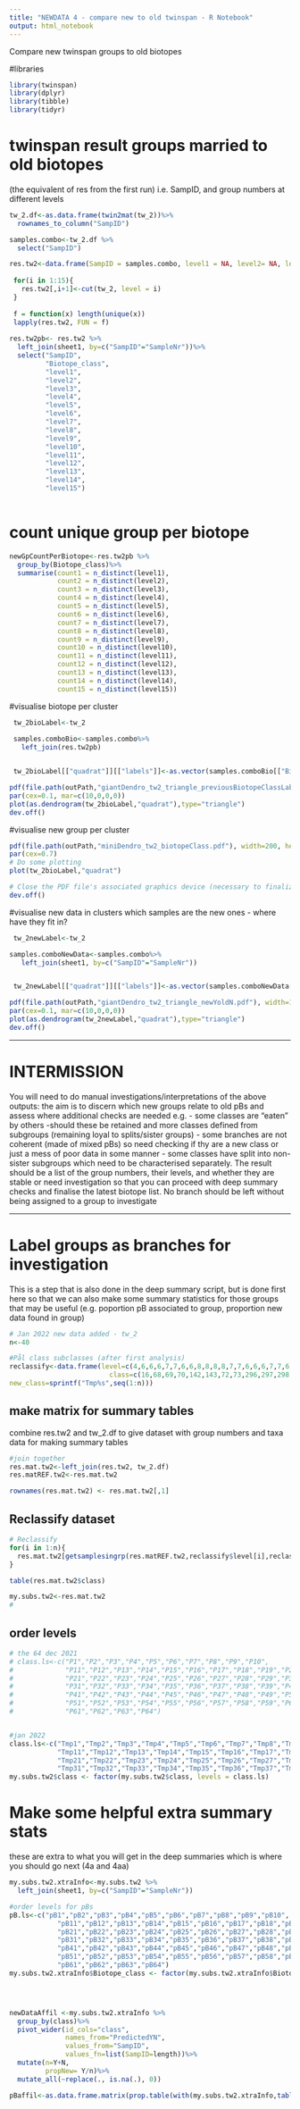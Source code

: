 ```yaml
---
title: "NEWDATA 4 - compare new to old twinspan - R Notebook"
output: html_notebook
---
```

Compare new twinspan groups to old biotopes

#libraries
```r
library(twinspan)
library(dplyr)
library(tibble)
library(tidyr)
```

# twinspan result groups married to old biotopes
(the equivalent of res from the first run) i.e. SampID, and group numbers at different levels
```r
tw_2.df<-as.data.frame(twin2mat(tw_2))%>%
  rownames_to_column("SampID")

samples.combo<-tw_2.df %>%
  select("SampID")

res.tw2<-data.frame(SampID = samples.combo, level1 = NA, level2= NA, level3 = NA, level4 = NA, level5 = NA, level6 = NA, level7 = NA, level8= NA, level9 = NA, level10 = NA, level11 = NA, level12 = NA, level13 = NA, level14= NA, level15 = NA)
 
 for(i in 1:15){
   res.tw2[,i+1]<-cut(tw_2, level = i)
 }
 
 f = function(x) length(unique(x))
 lapply(res.tw2, FUN = f)
 
res.tw2pb<- res.tw2 %>%
  left_join(sheet1, by=c("SampID"="SampleNr"))%>%
  select("SampID",
         "Biotope_class",
         "level1",
         "level2",
         "level3",
         "level4",
         "level5",
         "level6",
         "level7",
         "level8",
         "level9",
         "level10",
         "level11",
         "level12",
         "level13",
         "level14",
         "level15")
 
```


# count unique group per biotope

```r
newGpCountPerBiotope<-res.tw2pb %>%
  group_by(Biotope_class)%>%
  summarise(count1 = n_distinct(level1),
            count2 = n_distinct(level2),
            count3 = n_distinct(level3),
            count4 = n_distinct(level4),
            count5 = n_distinct(level5),
            count6 = n_distinct(level6),
            count7 = n_distinct(level7),
            count8 = n_distinct(level8),
            count9 = n_distinct(level9),
            count10 = n_distinct(level10),
            count11 = n_distinct(level11),
            count12 = n_distinct(level12),
            count13 = n_distinct(level13),
            count14 = n_distinct(level14),
            count15 = n_distinct(level15))
```
#visualise biotope per cluster
```r
 tw_2bioLabel<-tw_2
 
 samples.comboBio<-samples.combo%>%
   left_join(res.tw2pb)


 tw_2bioLabel[["quadrat"]][["labels"]]<-as.vector(samples.comboBio[["Biotope_class"]])

pdf(file.path(outPath,"giantDendro_tw2_triangle_previousBiotopeClassLabells.pdf"), width=100, height=10)
par(cex=0.1, mar=c(10,0,0,0))
plot(as.dendrogram(tw_2bioLabel,"quadrat"),type="triangle")
dev.off()

```
#visualise new group per cluster

```r
pdf(file.path(outPath,"miniDendro_tw2_biotopeClass.pdf"), width=200, height=10) #adjust width as necessary
par(cex=0.7)
# Do some plotting
plot(tw_2bioLabel,"quadrat")

# Close the PDF file's associated graphics device (necessary to finalize the output)
dev.off()
```

#visualise new data in clusters
which samples are the new ones - where have they fit in?
```r
 tw_2newLabel<-tw_2

samples.comboNewData<-samples.combo%>%
   left_join(sheet1, by=c("SampID"="SampleNr"))


 tw_2newLabel[["quadrat"]][["labels"]]<-as.vector(samples.comboNewData[["PredictedYN"]])

pdf(file.path(outPath,"giantDendro_tw2_triangle_newYoldN.pdf"), width=100, height=10)
par(cex=0.1, mar=c(10,0,0,0))
plot(as.dendrogram(tw_2newLabel,"quadrat"),type="triangle")
dev.off()
```

------------

# INTERMISSION
You will need to do manual investigations/interpretations of the above outputs: the aim is to discern which new groups relate to old pBs and assess where additional checks are needed e.g.
- some classes are "eaten" by others -should these be retained and more classes defined from subgroups (remaining loyal to splits/sister groups)
- some branches are not coherent (made of mixed pBs) so need checking if thy are a new class or just a mess of poor data in some manner
- some classes have split into non-sister subgroups which need to be characterised separately.
The result should be a list of the group numbers, their levels, and whether they are stable or need investigation so that you can proceed with deep summary checks and finalise the latest biotope list. No branch should be left without being assigned to a group to investigate


---------


# Label groups as branches for investigation
This is a step that is also done in the deep summary script, but is done first here so that we can also make some summary statistics for those groups that may be useful (e.g. poportion pB associated to group, proportion new data found in group)

```r
# Jan 2022 new data added - tw_2
n<-40

#Pål class subclasses (after first analysis)
reclassify<-data.frame(level=c(4,6,6,6,7,7,6,6,8,8,8,8,7,7,6,6,6,7,7,6,6,5,6,7,7,8,9,9,8,8,6,7,7,6,7,7,6,4,2,2),
                         class=c(16,68,69,70,142,143,72,73,296,297,298,299,150,151,76,77,78,158,159,80,81,41,84,170,171,344,690,691,346,347,87,176,177,89,180,181,91,23,6,7),
new_class=sprintf("Tmp%s",seq(1:n)))


```

## make matrix for summary tables
combine res.tw2 and tw_2.df to give dataset with group numbers and taxa data for making summary tables
```r
#join together
res.mat.tw2<-left_join(res.tw2, tw_2.df)
res.matREF.tw2<-res.mat.tw2

rownames(res.mat.tw2) <- res.mat.tw2[,1]
```


## Reclassify dataset
```r
# Reclassify
for(i in 1:n){
  res.mat.tw2[getsamplesingrp(res.matREF.tw2,reclassify$level[i],reclassify$class[i]),"class"]<-as.character(reclassify$new_class[i])
}

table(res.mat.tw2$class)

my.subs.tw2<-res.mat.tw2
#

```


## order levels
```r
# the 64 dec 2021
# class.ls<-c("P1","P2","P3","P4","P5","P6","P7","P8","P9","P10",
#             "P11","P12","P13","P14","P15","P16","P17","P18","P19","P20",
#             "P21","P22","P23","P24","P25","P26","P27","P28","P29","P30",
#             "P31","P32","P33","P34","P35","P36","P37","P38","P39","P40",
#             "P41","P42","P43","P44","P45","P46","P47","P48","P49","P50",
#             "P51","P52","P53","P54","P55","P56","P57","P58","P59","P60",
#             "P61","P62","P63","P64")


#jan 2022
class.ls<-c("Tmp1","Tmp2","Tmp3","Tmp4","Tmp5","Tmp6","Tmp7","Tmp8","Tmp9","Tmp10",
            "Tmp11","Tmp12","Tmp13","Tmp14","Tmp15","Tmp16","Tmp17","Tmp18","Tmp19","Tmp20",
            "Tmp21","Tmp22","Tmp23","Tmp24","Tmp25","Tmp26","Tmp27","Tmp28","Tmp29","Tmp30",
            "Tmp31","Tmp32","Tmp33","Tmp34","Tmp35","Tmp36","Tmp37","Tmp38","Tmp39","Tmp40")
my.subs.tw2$class <- factor(my.subs.tw2$class, levels = class.ls)

```


# Make some helpful extra summary stats
these are extra to what you will get in the deep summaries which is where you should go next (4a and 4aa)

```r
my.subs.tw2.xtraInfo<-my.subs.tw2 %>%
  left_join(sheet1, by=c("SampID"="SampleNr"))

#order levels for pBs
pB.ls<-c("pB1","pB2","pB3","pB4","pB5","pB6","pB7","pB8","pB9","pB10",
            "pB11","pB12","pB13","pB14","pB15","pB16","pB17","pB18","pB19","pB20",
            "pB21","pB22","pB23","pB24","pB25","pB26","pB27","pB28","pB29","pB30",
            "pB31","pB32","pB33","pB34","pB35","pB36","pB37","pB38","pB39","pB40",
            "pB41","pB42","pB43","pB44","pB45","pB46","pB47","pB48","pB49","pB50",
            "pB51","pB52","pB53","pB54","pB55","pB56","pB57","pB58","pB59","pB60",
            "pB61","pB62","pB63","pB64")
my.subs.tw2.xtraInfo$Biotope_class <- factor(my.subs.tw2.xtraInfo$Biotope_class, levels = pB.ls)




newDataAffil <-my.subs.tw2.xtraInfo %>%
  group_by(class)%>% 
  pivot_wider(id_cols="class",
              names_from="PredictedYN",
              values_from="SampID",
              values_fn=list(SampID=length))%>%
  mutate(n=Y+N,
         propNew= Y/n)%>%
  mutate_all(~replace(., is.na(.), 0))

pBaffil<-as.data.frame.matrix(prop.table(with(my.subs.tw2.xtraInfo,table(Biotope_class, class)),1))

  


```







